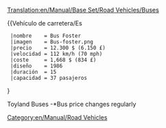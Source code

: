 [[Translation:en/Manual/Base Set/Road Vehicles/Buses]]
{{es/Traducción|en/Manual/Base Set/Road Vehicles/Buses|42}}

{{es/Manual/Base Set/Road Vehicles/Vehículo de carretera|nombre    = Bus MPS Regal
  |imagen    = en/Manual/Base Set/Road Vehicles/Bus-MPS Regal.png
  |precio    = 9.840 € (4.920 £)
  |velocidad = 56 km/h (35 mph)
  |coste     = 852 € (426 £)
  |diseño    = 1930
  |duración  = 12
  |capacidad = 31 pasajeros
}}
{{es/Manual/Base Set/Road Vehicles/Vehículo de carretera|nombre    = Bus Hereford Leopard
  |imagen    = en/Manual/Base Set/Road Vehicles/Bus-Hereford Leopard.png
  |precio    = 11.480 $ (5.740 £) 
  |velocidad = 88 km/h (55 mph)
  |coste     = 1.200 $ (600 £)
  |diseño    = 1964
  |duración  = 15
  |capacidad = 35 pasa
}}
{{Vehículo de carretera/Es
  |nombre    = Bus Foster
  |imagen    = Bus-foster.png
  |precio    = 12.300 $ (6.150 £)
  |velocidad = 112 km/h (70 mph)
  |coste     = 1,668 $ (834 £)
  |diseño    = 1986
  |duración  = 15
  |capacidad = 37 pasajeros
}
{{es/Pendiente de traducción}}
{{en/Manual/Base Set/Road Vehicles/RoadVehicle|name     = Foster MkII Superbus
  |img      = en/Manual/Base Set/Road Vehicles/Bus-Foster MkII Superbus.png
  |price    = £6,560 ($13,120) 
  |speed    = 127 km/h (79 mph)
  |annual   = £1,125 ($2,250)
  |designed = 2008
  |life     = 15
  |capacity = 40 passengers
}}

Toyland Buses
{{en/Manual/Base Set/Road Vehicles/RoadVehicle|name     = Ploddyphut MkI Bus
  |img      = en/Manual/Base Set/Road Vehicles/Ploddyphut MkI Bus.png
  |price    = *£4,920 
  |speed    = 56 km/h 
  |annual   = £426 
  |designed = 1945
  |life     = 15
  |capacity = 30 passengers
}}
{{en/Manual/Base Set/Road Vehicles/RoadVehicle|name     = Ploddyphut MkII Bus
  |img      = en/Manual/Base Set/Road Vehicles/Ploddyphut MkII Bus.png
  |price    = *£5,740 
  |speed    = 96 km/h 
  |annual   = £804 
  |designed = 1972
  |life     = 15
  |capacity = 35 passengers
}}
{{en/Manual/Base Set/Road Vehicles/RoadVehicle|name     = Ploddyphut MkIII Bus
  |img      = en/Manual/Base Set/Road Vehicles/Ploddyphut MkIII Bus.png
  |price    = *£6,560
  |speed    = 120 km/h 
  |annual   = £1,125 
  |designed = 2010
  |life     = 15
  |capacity = 38 passengers
}}
-*Bus price changes regularly

[[Category:en/Manual/Road Vehicles]]